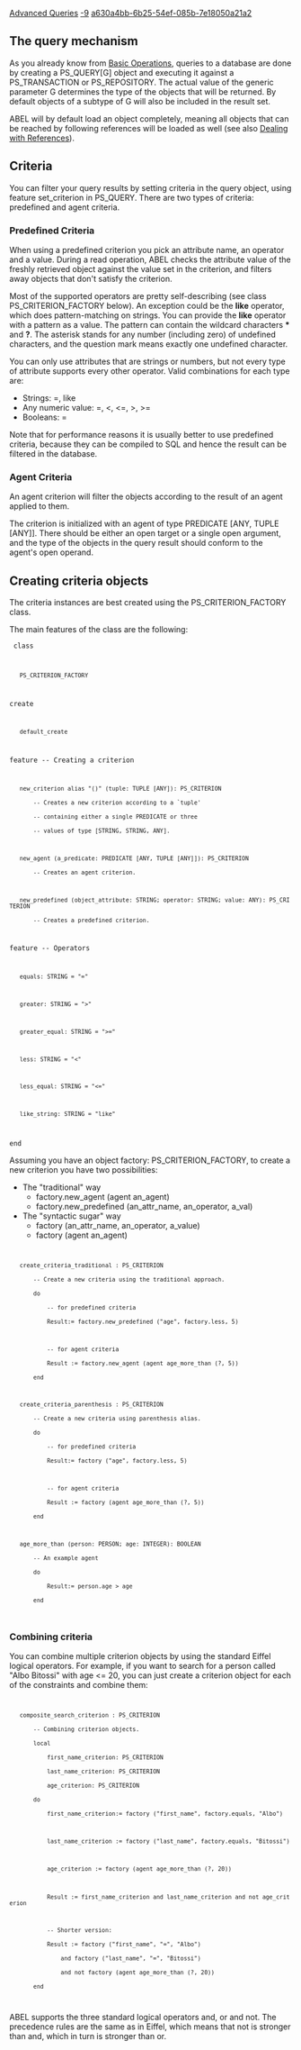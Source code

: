 [[Property:title|Advanced Queries]]
[[Property:weight|-9]]
[[Property:uuid|a630a4bb-6b25-54ef-085b-7e18050a21a2]]
==The query mechanism==

As you already know from [[Basic Operations]], queries to a database are done by creating a <e>PS_QUERY[G]</e> object 
and executing it against a <e>PS_TRANSACTION</e> or <e>PS_REPOSITORY</e>.
The actual value of the generic parameter <e>G</e> determines the type of the objects that will be returned.
By default objects of a subtype of <e>G</e> will also be included in the result set.

ABEL will by default load an object completely, meaning all objects that can be reached by following references will be loaded as well (see also [[Dealing with References]]).

==Criteria==

You can filter your query results by setting criteria in the query object, using feature <e>set_criterion</e> in <e>PS_QUERY</e>.
There are two types of criteria: predefined and agent criteria.

===Predefined Criteria===
When using a predefined criterion you pick an attribute name, an operator and a value. 
During a read operation, ABEL checks the attribute value of the freshly retrieved object against the value set in the criterion, and filters away objects that don't satisfy the criterion.

Most of the supported operators are pretty self-describing (see class <e>PS_CRITERION_FACTORY</e> below).
An exception could be the '''like''' operator, which does pattern-matching on strings.
You can provide the '''like''' operator with a pattern as a value. The pattern can contain the wildcard characters '''*''' and '''?'''.
The asterisk stands for any number (including zero) of undefined characters, and the question mark means exactly one undefined character.

You can only use attributes that are strings or numbers, but not every type of attribute supports every other operator. 
Valid combinations for each type are:

* Strings: =, like
* Any numeric value: =, <, <=, >, >=
* Booleans: =

Note that for performance reasons it is usually better to use predefined criteria, because they can be compiled to SQL and hence the result can be filtered in the database.

===Agent Criteria===
An agent criterion will filter the objects according to the result of an agent applied to them.

The criterion is initialized with an agent of type <e>PREDICATE [ANY, TUPLE [ANY]]</e>. 
There should be either an open target or a single open argument, and the type of the objects in the query result should conform to the agent's open operand.

==Creating criteria objects==
The criteria instances are best created using the <e>PS_CRITERION_FACTORY</e> class.

The main features of the class are the following: 

<code>
class
	PS_CRITERION_FACTORY
create
	default_create

feature -- Creating a criterion

	new_criterion alias "()" (tuple: TUPLE [ANY]): PS_CRITERION
		-- Creates a new criterion according to a `tuple'
		-- containing either a single PREDICATE or three 
		-- values of type [STRING, STRING, ANY].

	new_agent (a_predicate: PREDICATE [ANY, TUPLE [ANY]]): PS_CRITERION
		-- Creates an agent criterion.

	new_predefined (object_attribute: STRING; operator: STRING; value: ANY): PS_CRITERION
		-- Creates a predefined criterion.

feature -- Operators

	equals: STRING = "="

	greater: STRING = ">"

	greater_equal: STRING = ">="

	less: STRING = "<"

	less_equal: STRING = "<="

	like_string: STRING = "like"

end
</code>

Assuming you have an object <e>factory: PS_CRITERION_FACTORY</e>, to create a new criterion you have two possibilities:

* The "traditional" way
** <e> factory.new_agent (agent an_agent) </e>
** <e> factory.new_predefined (an_attr_name, an_operator, a_val) </e>
* The "syntactic sugar" way
** <e> factory (an_attr_name, an_operator, a_value) </e>
** <e> factory (agent an_agent) </e>
  
<code>
	create_criteria_traditional : PS_CRITERION
		-- Create a new criteria using the traditional approach.
		do
			-- for predefined criteria
			Result:= factory.new_predefined ("age", factory.less, 5)

			-- for agent criteria
			Result := factory.new_agent (agent age_more_than (?, 5))
		end

	create_criteria_parenthesis : PS_CRITERION
		-- Create a new criteria using parenthesis alias.
		do
			-- for predefined criteria
			Result:= factory ("age", factory.less, 5)

			-- for agent criteria
			Result := factory (agent age_more_than (?, 5))
		end			

	age_more_than (person: PERSON; age: INTEGER): BOOLEAN
		-- An example agent
		do
			Result:= person.age > age
		end

</code>

===Combining criteria===

You can combine multiple criterion objects by using the standard Eiffel logical operators. 
For example, if you want to search for a person called "Albo Bitossi" with <e>age <= 20</e>, you can just create a criterion object for each of the constraints and combine them:  

<code>
	composite_search_criterion : PS_CRITERION
		-- Combining criterion objects.
		local
			first_name_criterion: PS_CRITERION
			last_name_criterion: PS_CRITERION
			age_criterion: PS_CRITERION
		do
			first_name_criterion:= factory ("first_name", factory.equals, "Albo")

			last_name_criterion := factory ("last_name", factory.equals, "Bitossi")

			age_criterion := factory (agent age_more_than (?, 20))
			
			Result := first_name_criterion and last_name_criterion and not age_criterion

			-- Shorter version: 
			Result := factory ("first_name", "=", "Albo") 
				and factory ("last_name", "=", "Bitossi") 
				and not factory (agent age_more_than (?, 20))
		end
</code>

ABEL supports the three standard logical operators <e>and</e>, <e>or</e> and <e>not</e>. 
The precedence rules are the same as in Eiffel, which means that <e>not</e> is stronger than <e>and</e>, which in turn is stronger than <e>or</e>.

